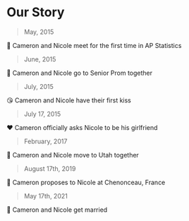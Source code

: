 
# Our Story

> May, 2015

🤝 Cameron and Nicole meet for the first time in AP Statistics

> June, 2015

💃 Cameron and Nicole go to Senior Prom together

> July, 2015

😘 Cameron and Nicole have their first kiss

> July 17, 2015

❤️ Cameron officially asks Nicole to be his girlfriend

> February, 2017

🚚 Cameron and Nicole move to Utah together

> August 17th, 2019

💍 Cameron proposes to Nicole at Chenonceau, France

> May 17th, 2021

🎉 Cameron and Nicole get married
